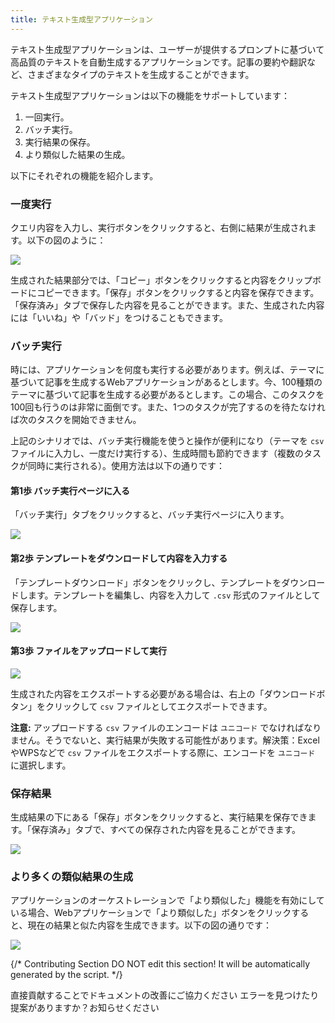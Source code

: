 ```yaml
---
title: テキスト生成型アプリケーション
---
```



テキスト生成型アプリケーションは、ユーザーが提供するプロンプトに基づいて高品質のテキストを自動生成するアプリケーションです。記事の要約や翻訳など、さまざまなタイプのテキストを生成することができます。

テキスト生成型アプリケーションは以下の機能をサポートしています：

1. 一回実行。
2. バッチ実行。
3. 実行結果の保存。
4. より類似した結果の生成。

以下にそれぞれの機能を紹介します。

### 一度実行

クエリ内容を入力し、実行ボタンをクリックすると、右側に結果が生成されます。以下の図のように：

![](https://assets-docs.dify.ai/dify-enterprise-mintlify/jp/guides/application-publishing/launch-your-webapp-quickly/4c5380cf71066d933082f7c30deacb01.png)

生成された結果部分では、「コピー」ボタンをクリックすると内容をクリップボードにコピーできます。「保存」ボタンをクリックすると内容を保存できます。「保存済み」タブで保存した内容を見ることができます。また、生成された内容には「いいね」や「バッド」をつけることもできます。

### バッチ実行

時には、アプリケーションを何度も実行する必要があります。例えば、テーマに基づいて記事を生成するWebアプリケーションがあるとします。今、100種類のテーマに基づいて記事を生成する必要があるとします。この場合、このタスクを100回も行うのは非常に面倒です。また、1つのタスクが完了するのを待たなければ次のタスクを開始できません。

上記のシナリオでは、バッチ実行機能を使うと操作が便利になり（テーマを `csv` ファイルに入力し、一度だけ実行する）、生成時間も節約できます（複数のタスクが同時に実行される）。使用方法は以下の通りです：

#### 第1歩 バッチ実行ページに入る

「バッチ実行」タブをクリックすると、バッチ実行ページに入ります。

![](https://assets-docs.dify.ai/dify-enterprise-mintlify/jp/guides/application-publishing/launch-your-webapp-quickly/c8381ab7fad14a54c86835dc4b1b6b5d.png)

#### 第2歩 テンプレートをダウンロードして内容を入力する

「テンプレートダウンロード」ボタンをクリックし、テンプレートをダウンロードします。テンプレートを編集し、内容を入力して `.csv` 形式のファイルとして保存します。

![](https://assets-docs.dify.ai/dify-enterprise-mintlify/jp/guides/application-publishing/launch-your-webapp-quickly/bae4859c5cb7404ce901b7979237bb93.png)

#### 第3歩 ファイルをアップロードして実行

![](https://assets-docs.dify.ai/dify-enterprise-mintlify/jp/guides/application-publishing/launch-your-webapp-quickly/fc84f62f41c12e14ff85b29e6bf43d27.png)

生成された内容をエクスポートする必要がある場合は、右上の「ダウンロードボタン」をクリックして `csv` ファイルとしてエクスポートできます。

**注意:** アップロードする `csv` ファイルのエンコードは `ユニコード` でなければなりません。そうでないと、実行結果が失敗する可能性があります。解決策：ExcelやWPSなどで `csv` ファイルをエクスポートする際に、エンコードを `ユニコード` に選択します。

### 保存結果

生成結果の下にある「保存」ボタンをクリックすると、実行結果を保存できます。「保存済み」タブで、すべての保存された内容を見ることができます。

![](https://assets-docs.dify.ai/dify-enterprise-mintlify/jp/guides/application-publishing/launch-your-webapp-quickly/3cdd15e87aa1f1aae9f6abadb0f16d1f.png)

### より多くの類似結果の生成

アプリケーションのオーケストレーションで「より類似した」機能を有効にしている場合、Webアプリケーションで「より類似した」ボタンをクリックすると、現在の結果と似た内容を生成できます。以下の図の通りです：

![](https://assets-docs.dify.ai/dify-enterprise-mintlify/jp/guides/application-publishing/launch-your-webapp-quickly/65fb111d8e89a8f7b761859265e42f0a.png)

{/*
Contributing Section
DO NOT edit this section!
It will be automatically generated by the script.
*/}

<CardGroup cols="2">
    <Card
        title="このページを編集する"
        icon="pen-to-square"
        href="https://github.com/langgenius/dify-docs/edit/main/ja-jp/guides/application-publishing/launch-your-webapp-quickly/text-generator.mdx"
    >
        直接貢献することでドキュメントの改善にご協力ください
    </Card>
    <Card
        title="問題を報告する"
        icon="github"
        href="https://github.com/langgenius/dify-docs/issues/new?title=ドキュメントの問題%3A%20genera&body=%23%23%20問題の説明%0A%3C%21--%20発見した問題について簡単に説明してください%20--%3E%0A%0A%23%23%20ページリンク%0Ahttps%3A%2F%2Fgithub.com%2Flanggenius%2Fdify-docs%2Fblob%2Fmain%2Fja-jp/guides/application-publishing/launch-your-webapp-quickly%2Ftext-generator.mdx%0A%0A%23%23%20提案される変更%0A%3C%21--%20特定の変更案がある場合は、ここで説明してください%20--%3E%0A%0A%3C%21--%20ドキュメントの品質向上にご協力いただきありがとうございます！%20--%3E"
    >
        エラーを見つけたり提案がありますか？お知らせください
    </Card>
</CardGroup>
